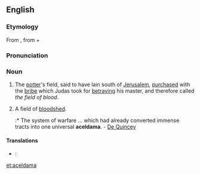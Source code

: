 ==English==

===Etymology===
From {{etyl|grc|en}} {{term|Ἀκελδαμάχ|tr=Hakeldamakh|lang=grc|sc=polytonic}}, from {{etyl|arc|en}} {{term|חקל||field|lang=arc|sc=Hebr}} + {{term|דמא||blood|lang=arc|sc=Hebr}}

===Pronunciation===
{{hyphenation|ac-el-da*ma}}

===Noun===
{{en-noun}}

# The [[potter]]'s field, said to have lain south of [[Jerusalem]], [[purchased]] with the [[bribe]] which Judas took for [[betraying]] his master, and therefore called ''the field of blood''.
# {{context|figuratively|lang=en}} A field of [[bloodshed]].
#:* The system of warfare ... which had already converted immense tracts into one universal '''aceldama'''. - [[w:Thomas De Quincey|De Quincey]]

====Translations====
{{trans-top|the potter's field purchased with the bribe which Judas took for betraying his master}}
{{trans-mid}}
{{trans-bottom}}

{{trans-top|figuratively, a field of bloodshed}}
{{trans-mid}}
{{trans-bottom}}

{{checktrans-top}}
* {{ttbc|la}}: {{t|la|aceldama|f}}
{{trans-mid}}
{{trans-bottom}}

[[et:aceldama]]